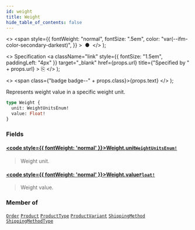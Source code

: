 ```yaml
---
id: weight
title: Weight
hide_table_of_contents: false
---
```


  <>
    <span
      style={{
        fontWeight: "normal",
        fontSize: ".5em",
        color: "var(--ifm-color-secondary-darkest)",
      }}
    >
      &nbsp;●&nbsp;
    </span>
  </>
);

  <>
    Specification
    <a
      className="link"
      style={{ fontSize: "1.5em", paddingLeft: "4px" }}
      target="\_blank"
      href={props.url}
      title={"Specified by " + props.url}
    >
      ⎘
    </a>
  </>
);

  <>
    <span class={"badge badge--" + props.class}>{props.text}</span>
  </>
);

Represents weight value in a specific weight unit.

```graphql
type Weight {
  unit: WeightUnitsEnum!
  value: Float!
}
```

### Fields

#### [<code style={{ fontWeight: 'normal' }}>Weight.<b>unit</b></code>](#)<Bullet />[`WeightUnitsEnum!`](../../../developer/api-reference/enums/weight-units-enum) <Badge class="secondary" text="non-null"/> <Badge class="secondary" text="enum"/>

> Weight unit.

#### [<code style={{ fontWeight: 'normal' }}>Weight.<b>value</b></code>](#)<Bullet />[`Float!`](../../../developer/api-reference/scalars/float) <Badge class="secondary" text="non-null"/> <Badge class="secondary" text="scalar"/>

> Weight value.

### Member of

[`Order`](../../../developer/api-reference/objects/order) <Badge class="secondary" text="object"/><Bullet />[`Product`](../../../developer/api-reference/objects/product) <Badge class="secondary" text="object"/><Bullet />[`ProductType`](../../../developer/api-reference/objects/product-type) <Badge class="secondary" text="object"/><Bullet />[`ProductVariant`](../../../developer/api-reference/objects/product-variant) <Badge class="secondary" text="object"/><Bullet />[`ShippingMethod`](../../../developer/api-reference/objects/shipping-method) <Badge class="secondary" text="object"/><Bullet />[`ShippingMethodType`](../../../developer/api-reference/objects/shipping-method-type) <Badge class="secondary" text="object"/>
